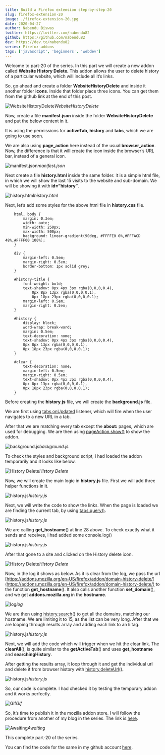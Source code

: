 ```yaml
---
title: Build a Firefox extension step-by-step-20
slug: firefox-extension-20
image: ./firefox-extension-20.jpg
date: 2020-04-27
author: Nabendu Biswas
twitter: https://twitter.com/nabendu82
github: https://github.com/nabendu82
dev: https://dev.to/nabendu82
series: Firefox-addons
tags: ['javascript', 'beginners', 'webdev']
---
```


Welcome to part-20 of the series. In this part we will create a new addon called **Website History Delete**. This addon allows the user to delete history of a particular website, which will include all it’s links.

So, go ahead and create a folder **WebsiteHistoryDelete** and inside it another folder **icons**. Inside that folder place three icons. You can get them from the github link at the end of this post.

![WebsiteHistoryDelete](https://ik.imagekit.io/thewebdev/FirefoxAddons/20/1_GvH7wEaXVf.png)*WebsiteHistoryDelete*

Now, create a file **manifest.json** inside the folder **WebsiteHistoryDelete** and put the below content in it.

It is using the permissions for **activeTab, history** and **tabs**, which we are going to use soon.

We are also using **page_action** here instead of the usual **browser_action**. Now, the difference is that it will create the icon inside the browser’s URL bar, instead of a general icon.

![manifest.json](https://ik.imagekit.io/thewebdev/FirefoxAddons/20/2_ioF-iCzKr.png)*manifest.json*

Next create a file **history.html** inside the same folder. It is a simple html file, in which we will show the last 15 visits to the website and sub-domain. We will be showing it with **id=”history”**.

![history.html](https://ik.imagekit.io/thewebdev/FirefoxAddons/20/3_85ievfNzP1.png)*history.html*

Next, let’s add some styles for the above html file in **history.css** file.

<div className={styles.code__block}>

```
    html, body {
        margin: 0.3em;
        width: auto;
        min-width: 250px;
        max-width: 500px;
        background: linear-gradient(90deg, #FFFFE0 0%,#FFFACD 48%,#FFFF00 100%);
    }

    div {
        margin-left: 0.5em;
        margin-right: 0.5em;
        border-bottom: 1px solid grey;
    }

    #history-title {
        font-weight: bold;
        text-shadow: 0px 4px 3px rgba(0,0,0,0.4),
            0px 8px 13px rgba(0,0,0,0.1),
            0px 18px 23px rgba(0,0,0,0.1);
        margin-left: 0.5em;
        margin-right: 0.5em;
    }

    #history {
        display: block;
        word-wrap: break-word;
        margin: 0.5em;
        text-decoration: none;
        text-shadow: 0px 4px 3px rgba(0,0,0,0.4),
        0px 8px 13px rgba(0,0,0,0.1),
        0px 18px 23px rgba(0,0,0,0.1);
    }

    #clear {
        text-decoration: none;
        margin-left: 0.5em;
        margin-right: 0.5em;
        text-shadow: 0px 4px 3px rgba(0,0,0,0.4),
        0px 8px 13px rgba(0,0,0,0.1),
        0px 18px 23px rgba(0,0,0,0.1);
    }
```

</div>

Before creating the **history.js** file, we will create the **background.js** file.

We are first using [tabs.onUpdated](https://developer.mozilla.org/en-US/docs/Mozilla/Add-ons/WebExtensions/API/tabs/onUpdated) listener, which will fire when the user navigates to a new URL in a tab.

After that we are matching every tab except the **about:** pages, which are used for debugging. We are then using [pageAction.show()](https://developer.mozilla.org/en-US/docs/Mozilla/Add-ons/WebExtensions/API/pageAction/show) to show the addon.

![background.js](https://ik.imagekit.io/thewebdev/FirefoxAddons/20/4_eZJC7Wjr6.png)*background.js*

To check the styles and background script, i had loaded the addon temporarily and it looks like below.

![History Delete](https://ik.imagekit.io/thewebdev/FirefoxAddons/20/5_zkJ7MvWXGY.png)*History Delete*

Now, we will create the main logic in **history.js** file. First we will add three helper functions in it.

![history.js](https://ik.imagekit.io/thewebdev/FirefoxAddons/20/6_y4NuhKcI_z.png)*history.js*

Next, we will write the code to show the links. When the page is loaded we are finding the current tab, by using [tabs.query()](https://developer.mozilla.org/en-US/docs/Mozilla/Add-ons/WebExtensions/API/tabs/query).

![history.js](https://ik.imagekit.io/thewebdev/FirefoxAddons/20/7_bofq57Coy.png)*history.js*

We are calling **get_hostname**() at line 28 above. To check exactly what it sends and receives, i had added some console.log()

![history.js](https://ik.imagekit.io/thewebdev/FirefoxAddons/20/8_RvC9JSYub.png)*history.js*

After that gone to a site and clicked on the History delete icon.

![History Delete](https://ik.imagekit.io/thewebdev/FirefoxAddons/20/9_btQ3bT6Bq7.png)*History Delete*

Now, in the log it shows as below. As it is clear from the log, we pass the url [https://addons.mozilla.org/en-US/firefox/addon/domain-history-delete/](https://addons.mozilla.org/en-US/firefox/addon/domain-history-delete/) to the function **get_hostname**(). It also calls another function **set_domain**(), and we get **addons.mozilla.org** in the **hostname**.

![log](https://ik.imagekit.io/thewebdev/FirefoxAddons/20/10_ey_O4xNq77.png)*log*

We are then using [history.search()](https://developer.mozilla.org/en-US/docs/Mozilla/Add-ons/WebExtensions/API/history/search) to get all the domains, matching our hostname. We are limiting it to 15, as the list can be very long. After that we are looping through results array and adding each link to an li tag.

![history.js](https://ik.imagekit.io/thewebdev/FirefoxAddons/20/11_S6F0bHm1lf.png)*history.js*

Next, we will add the code which will trigger when we hit the clear link. The **clearAll**(), is quite similar to the **getActiveTab**() and uses **get_hostname** and **searchingHistory**.

After getting the results array, it loop through it and get the individual url and delete it from browser history with [history.deleteUrl()](https://developer.mozilla.org/en-US/docs/Mozilla/Add-ons/WebExtensions/API/history/deleteUrl).

![history.js](https://ik.imagekit.io/thewebdev/FirefoxAddons/20/12_yWStOmP17.png)*history.js*

So, our code is complete. I had checked it by testing the temporary addon and it works perfectly.

![Gif](https://ik.imagekit.io/thewebdev/FirefoxAddons/20/13_IBBOtkbYa.gif)*Gif*

So, it’s time to publish it in the mozilla addon store. I will follow the procedure from another of my blog in the series. The link is [here](https://medium.com/@nabendu82/creating-firefox-browser-extensions-2-ddf1f236f401).

![Awaiting](https://ik.imagekit.io/thewebdev/FirefoxAddons/20/14_XkvsnTF_0.png)*Awaiting*

This complete part-20 of the series.

You can find the code for the same in my github account [here](https://github.com/nabendu82/Addons).
